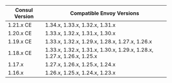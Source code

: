 
| Consul Version | Compatible Envoy Versions                                              |
| -------------- | ---------------------------------------------------------------------- |
| 1.21.x CE      | 1.34.x, 1.33.x, 1.32.x, 1.31.x                                         |
| 1.20.x CE      | 1.33.x, 1.32.x, 1.31.x, 1.30.x                                         |
| 1.19.x CE      | 1.33.x, 1.32.x, 1.29.x, 1.28.x, 1.27.x, 1.26.x                         |
| 1.18.x CE      | 1.33.x, 1.32.x, 1.31.x, 1.30.x, 1.29.x, 1.28.x, 1.27.x, 1.26.x, 1.25.x |
| 1.17.x         | 1.27.x, 1.26.x, 1.25.x, 1.24.x                                         |
| 1.16.x         | 1.26.x, 1.25.x, 1.24.x, 1.23.x                                         |